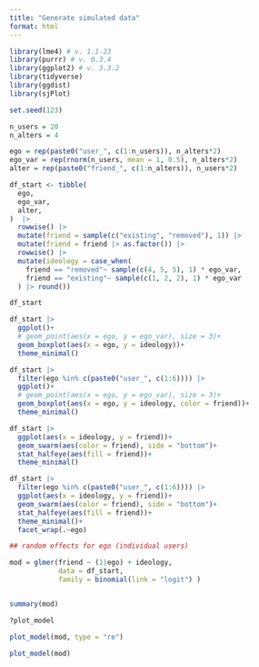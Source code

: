 ```yaml
---
title: "Generate simulated data"
format: html
---
```



```r
library(lme4) # v. 1.1-23
library(purrr) # v. 0.3.4
library(ggplot2) # v. 3.3.2
library(tidyverse)
library(ggdist)
library(sjPlot)
```


```r
set.seed(123)

n_users = 20
n_alters = 4

ego = rep(paste0("user_", c(1:n_users)), n_alters*2)
ego_var = rep(rnorm(n_users, mean = 1, 0.5), n_alters*2)
alter = rep(paste0("friend_", c(1:n_alters)), n_users*2)

df_start <- tibble(
  ego,
  ego_var,
  alter,
)  |> 
  rowwise() |>
  mutate(friend = sample(c("existing", "removed"), 1)) |> 
  mutate(friend = friend |> as.factor()) |> 
  rowwise() |> 
  mutate(ideology = case_when(
    friend == "removed"~ sample(c(4, 5, 5), 1) * ego_var,
    friend == "existing"~ sample(c(1, 2, 2), 1) * ego_var
  ) |> round())

df_start 
```

```r
df_start |> 
  ggplot()+
  # geom_point(aes(x = ego, y = ego_var), size = 3)+
  geom_boxplot(aes(x = ego, y = ideology))+
  theme_minimal()
```


```r
df_start |> 
  filter(ego %in% c(paste0("user_", c(1:6)))) |> 
  ggplot()+
  # geom_point(aes(x = ego, y = ego_var), size = 3)+
  geom_boxplot(aes(x = ego, y = ideology, color = friend))+
  theme_minimal()
```


```r
df_start |> 
  ggplot(aes(x = ideology, y = friend))+
  geom_swarm(aes(color = friend), side = "bottom")+
  stat_halfeye(aes(fill = friend))+
  theme_minimal()
```

```r
df_start |> 
  filter(ego %in% c(paste0("user_", c(1:6)))) |> 
  ggplot(aes(x = ideology, y = friend))+
  geom_swarm(aes(color = friend), side = "bottom")+
  stat_halfeye(aes(fill = friend))+
  theme_minimal()+
  facet_wrap(.~ego)
```



```r
## random effects for ego (individual users)

mod = glmer(friend ~ (1|ego) + ideology, 
            data = df_start,
            family = binomial(link = "logit") )


summary(mod)
```

```r
?plot_model

plot_model(mod, type = "re")
```

```r
plot_model(mod)
```

